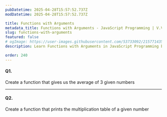 ```yaml
---
pubDatetime: 2025-04-28T15:57:52.737Z
modDatetime: 2025-04-28T15:57:52.737Z

title: Functions with Arguments
metadata_title: Functions with Arguments - JavaScript Programming | V.Vidhya
slug: functions-with-arguments
featured: false
# ogImage: https://user-images.githubusercontent.com/53733092/215771435-25408246-2309-4f8b-a781-1f3d93bdf0ec.png
description: Learn Functions with Arguments in JavaScript Programming by practicing exercises based on real-world scenarios with V.Vidhya.

order: 240
---
```


#### Q1.

Create a function that gives us the average of 3 given numbers

---

#### Q2.

Create a function that prints the multiplication table of a given number